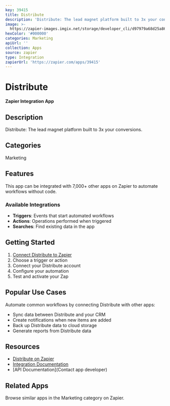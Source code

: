 ```yaml
---
key: 39415
title: Distribute
description: 'Distribute: The lead magnet platform built to 3x your conversions.'
image: >-
  https://zapier-images.imgix.net/storage/developer_cli/d97979a68d25a86d7692e957d63f3a1d.png?auto=format%2Ccompress&ixlib=python-3.0.0&q=50
hexColor: '#000000'
categories: Marketing
apiUrl: ''
collection: Apps
source: zapier
type: Integration
zapierUrl: 'https://zapier.com/apps/39415'
---
```

# Distribute

**Zapier Integration App**

## Description

Distribute: The lead magnet platform built to 3x your conversions.

## Categories

Marketing

## Features

This app can be integrated with 7,000+ other apps on Zapier to automate workflows without code.

### Available Integrations

- **Triggers**: Events that start automated workflows
- **Actions**: Operations performed when triggered
- **Searches**: Find existing data in the app

## Getting Started

1. [Connect Distribute to Zapier](https://zapier.com/apps/39415)
2. Choose a trigger or action
3. Connect your Distribute account
4. Configure your automation
5. Test and activate your Zap

## Popular Use Cases

Automate common workflows by connecting Distribute with other apps:

- Sync data between Distribute and your CRM
- Create notifications when new items are added
- Back up Distribute data to cloud storage
- Generate reports from Distribute data

## Resources

- [Distribute on Zapier](https://zapier.com/apps/39415)
- [Integration Documentation](https://zapier.com/apps/39415/integrations)
- [API Documentation](Contact app developer)

## Related Apps

Browse similar apps in the Marketing category on Zapier.
